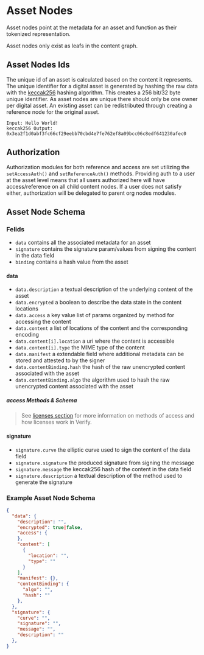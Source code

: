 # Asset Nodes

Asset nodes point at the metadata for an asset and function as their tokenized representation.

Asset nodes only exist as leafs in the content graph.

## Asset Nodes Ids

The unique id of an asset is calculated based on the content it represents. The unique identifier for a digital asset is generated by hashing the raw data with the [keccak256](https://en.wikipedia.org/wiki/SHA-3) hashing algorithm. 
This creates a 256 bit/32 byte unique identifier. As asset nodes are unique there should only be one owner per digital asset. An existing asset can be redistributed through creating a reference node for the original asset.

```
Input: Hello World!
keccak256 Output: 0x3ea2f1d0abf3fc66cf29eebb70cbd4e7fe762ef8a09bcc06c8edf641230afec0
```

## Authorization

Authorization modules for both reference and access are set utilizing the `setAccessAuth()` and `setReferenceAuth()` methods.
Providing auth to a user at the asset level means that all users authorized here will have access/reference on all child content nodes.
If a user does not satisfy either, authorization will be delegated to parent org nodes modules.

## Asset Node Schema

### Felids 

* `data` contains all the associated metadata for an asset
* `signature` contains the signature param/values from signing the content in the data field
* `binding` contains a hash value from the asset

#### data

* `data.description` a textual description of the underlying content of the asset
* `data.encrypted` a boolean to describe the data state in the content locations
* `data.access` a key value list of params organized by method for accessing the content
* `data.content` a list of locations of the content and the corresponding encoding
* `data.content[i].location` a uri where the content is accessible
* `data.content[i].type` the MIME type of the content
* `data.manifest` a extendable field where additional metadata can be stored and attested to by the signer
* `data.contentBinding.hash` the hash of the raw unencrypted content associated with the asset
* `data.contentBinding.algo` the algorithm used to hash the raw unencrypted content associated with the asset

##### access Methods & Schema

> See [licenses section](/publishing/access-control/) for more information on methods of access and how licenses work in Verify.

#### signature

* `signature.curve` the elliptic curve used to sign the content of the data field
* `signature.signature` the produced signature from signing the message
* `signature.message` the keccak256 hash of the content in the data field
* `signature.description` a textual description of the method used to generate the signature

### Example Asset Node Schema
```json
{
  "data": {
    "description": "",
    "encrypted": true|false,
    "access": {
    },
    "content": [
      {
        "location": "",
        "type": ""
      }
    ],
    "manifest": {},
    "contentBinding": {
      "algo": "",
      "hash": ""
    },
  },
  "signature": {
    "curve": "",
    "signature": "",
    "message": "",
    "description": ""
  },
}
```
